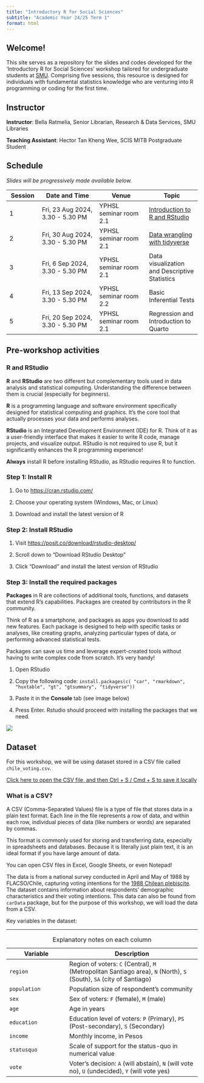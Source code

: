 ```yaml
---
title: "Introductory R for Social Sciences"
subtitle: "Academic Year 24/25 Term 1"
format: html
---
```


## Welcome!

This site serves as a repository for the slides and codes developed for the 'Introductory R for Social Sciences' workshop tailored for undergraduate students at [SMU](https://www.smu.edu.sg/). Comprising five sessions, this resource is designed for individuals with fundamental statistics knowledge who are venturing into R programming or coding for the first time.

## Instructor

**Instructor**: Bella Ratmelia, Senior Librarian, Research & Data Services, SMU Libraries

**Teaching Assistant**: Hector Tan Kheng Wee, SCIS MITB Postgraduate Student

## Schedule

*Slides will be progressively made available below.*

::: table-schedule
| Session | Date and Time                    | Venue                  | Topic                                              |
|------------|------------------|------------------|-------------------|
| 1       | Fri, 23 Aug 2024, 3.30 - 5.30 PM | YPHSL seminar room 2.1 | [Introduction to R and RStudio](01-intro.html)     |
| 2       | Fri, 30 Aug 2024, 3.30 - 5.30 PM | YPHSL seminar room 2.1 | [Data wrangling with tidyverse](02-tidyverse.html) |
| 3       | Fri, 6 Sep 2024, 3.30 - 5.30 PM  | YPHSL seminar room 2.1 | Data visualization and Descriptive Statistics      |
| 4       | Fri, 13 Sep 2024, 3.30 - 5.30 PM | YPHSL seminar room 2.2 | Basic Inferential Tests                            |
| 5       | Fri, 20 Sep 2024, 3.30 - 5.30 PM | YPHSL seminar room 2.1 | Regression and Introduction to Quarto              |
:::

```{=html5}
<style type="text/css">
    .table-schedule {width: 100%;}
    .table-schedule th:nth-child(1), .table-schedule td:nth-child(1) { width: 8%; }
    .table-schedule th:nth-child(2), .table-schedule td:nth-child(2) { width: 30%; }
    .table-schedule th:nth-child(3), .table-schedule td:nth-child(3) { width: 25%; }
    .table-schedule th:nth-child(4), .table-schedule td:nth-child(4) { width: 35%; }
</style>
```
## Pre-workshop activities

### R and RStudio

**R** and **RStudio** are two different but complementary tools used in data analysis and statistical computing. Understanding the difference between them is crucial (especially for beginners).

**R** is a programming language and software environment specifically designed for statistical computing and graphics. It's the core tool that actually processes your data and performs analyses.

**RStudio** is an Integrated Development Environment (IDE) for R. Think of it as a user-friendly interface that makes it easier to write R code, manage projects, and visualize output. RStudio is not required to use R, but it significantly enhances the R programming experience!

::: callout-important
**Always** install R before installing RStudio, as RStudio requires R to function.
:::

### Step 1: Install R

1.  Go to <https://cran.rstudio.com/>

2.  Choose your operating system (Windows, Mac, or Linux)

3.  Download and install the latest version of R

### Step 2: Install RStudio

1.  Visit <https://posit.co/download/rstudio-desktop/>

2.  Scroll down to "Download RStudio Desktop"

3.  Click "Download" and install the latest version of RStudio

### Step 3: Install the required packages

::: callout-note
**Packages** in R are collections of additional tools, functions, and datasets that extend R's capabilities. Packages are created by contributors in the R community.

Think of R as a smartphone, and packages as apps you download to add new features. Each package is designed to help with specific tasks or analyses, like creating graphs, analyzing particular types of data, or performing advanced statistical tests.

Packages can save us time and leverage expert-created tools without having to write complex code from scratch. It's very handy!
:::

1.  Open RStudio

2.  Copy the following code: `install.packages(c( "car", "rmarkdown", "huxtable", "gt", "gtsummary", "tidyverse"))`

3.  Paste it in the **Console** tab (see image below)

4.  Press Enter. Rstudio should proceed with installing the packages that we need.

![](images/install-packages.jpg)

## Dataset

For this workshop, we will be using dataset stored in a CSV file called `chile_voting.csv`.

```{=html}
<a href="https://raw.githubusercontent.com/bellaratmelia/introductory-r-socsci/main/data/chile_voting.csv" type="button" class="btn btn-success">Click here to open the CSV file, and then Ctrl + S / Cmd + S to save it locally</a>
```
::: {.callout-note appearance="simple"}
### What is a CSV?

A CSV (Comma-Separated Values) file is a type of file that stores data in a plain text format. Each line in the file represents a row of data, and within each row, individual pieces of data (like numbers or words) are separated by commas.

This format is commonly used for storing and transferring data, especially in spreadsheets and databases. Because it is literally just plain text, it is an ideal format if you have large amount of data.

You can open CSV files in Excel, Google Sheets, or even Notepad!
:::

The data is from a national survey conducted in April and May of 1988 by FLACSO/Chile, capturing voting intentions for the [1988 Chilean plebiscite](https://en.wikipedia.org/wiki/1988_Chilean_presidential_referendum). The dataset contains information about respondents' demographic characteristics and their voting intentions. This data can also be found from `carData` package, but for the purpose of this workshop, we will load the data from a CSV.

Key variables in the dataset:

------------------------------------------------------------------------

| Variable     | Description                                                                                                          |
|-----------------------|-------------------------------------------------|
| `region`     | Region of voters: `C` (Central), `M` (Metropolitan Santiago area), `N` (North), `S` (South), `SA` (city of Santiago) |
| `population` | Population size of respondent's community                                                                            |
| `sex`        | Sex of voters: `F` (female), `M` (male)                                                                              |
| `age`        | Age in years                                                                                                         |
| `education`  | Education level of voters: `P` (Primary), `PS` (Post-secondary), `S` (Secondary)                                     |
| `income`     | Monthly income, in Pesos                                                                                             |
| `statusquo`  | Scale of support for the status-quo in numerical value                                                               |
| `vote`       | Voter's decision: `A` (will abstain), `N` (will vote no), `U` (undecided), `Y` (will vote yes)                       |

: Explanatory notes on each column

